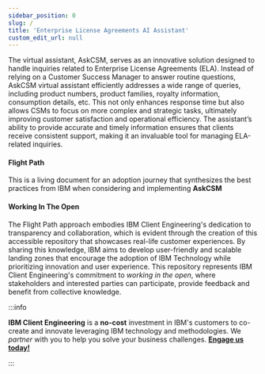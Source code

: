 ```yaml
---
sidebar_position: 0
slug: /
title: 'Enterprise License Agreements AI Assistant'
custom_edit_url: null
---
```


The virtual assistant, AskCSM, serves as an innovative solution designed to handle inquiries related to Enterprise License Agreements (ELA). Instead of relying on a Customer Success Manager to answer routine questions, AskCSM virtual assistant efficiently addresses a wide range of queries, including product numbers, product families, royalty information, consumption details, etc. This not only enhances response time but also allows CSMs to focus on more complex and strategic tasks, ultimately improving customer satisfaction and operational efficiency. The assistant’s ability to provide accurate and timely information ensures that clients receive consistent support, making it an invaluable tool for managing ELA-related inquiries.

#### Flight Path
This is a living document for an adoption journey that synthesizes the best practices from IBM when considering and implementing **AskCSM**

#### Working In The Open

The Flight Path approach embodies IBM Client Engineering's dedication to transparency and collaboration, which is evident through the creation of this accessible repository that showcases real-life customer experiences. By sharing this knowledge, IBM aims to develop user-friendly and scalable landing zones that encourage the adoption of IBM Technology while prioritizing innovation and user experience. This repository represents IBM Client Engineering's commitment to _working in the open_, where stakeholders and interested parties can participate, provide feedback and benefit from collective knowledge.

:::info

**IBM Client Engineering** is a **no-cost** investment in IBM's customers to co-create and innovate leveraging IBM technology and methodologies. We _partner_ with you to help you solve your business challenges. **[Engage us today!](https://www.ibm.com/client-engineering)**

:::